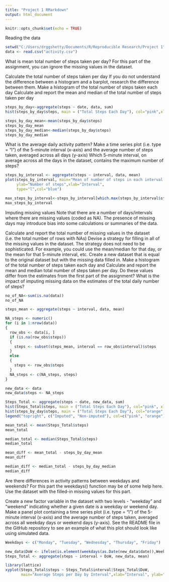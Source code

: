 ---
title: "Project 1 RMarkdown"
output: html_document
---

```{r setup, include=FALSE}
knitr::opts_chunk$set(echo = TRUE)
```

Reading the data

```{r}
setwd("C:/Users/drggshetty/Documents/R/Reproducible Research/Project 1")
data <- read.csv("activity.csv")
```

What is mean total number of steps taken per day?
For this part of the assignment, you can ignore the missing values in the dataset.

Calculate the total number of steps taken per day
If you do not understand the difference between a histogram and a barplot, research the difference between them. Make a histogram of the total number of steps taken each day
Calculate and report the mean and median of the total number of steps taken per day

```{r}
steps_by_day<-aggregate(steps ~ date, data, sum)
hist(steps_by_day$steps, main = ("Total Steps Each Day"), col="pink",xlab="Number of Steps")

steps_by_day_mean<-mean(steps_by_day$steps)
steps_by_day_mean
steps_by_day_median<-median(steps_by_day$steps)
steps_by_day_median
```

What is the average daily activity pattern?
Make a time series plot (i.e. \color{red}{\verb|type = "l"|}type = "l") of the 5-minute interval (x-axis) and the average number of steps taken, averaged across all days (y-axis)
Which 5-minute interval, on average across all the days in the dataset, contains the maximum number of steps?

```{r}
steps_by_interval <- aggregate(steps ~ interval, data, mean)
plot(steps_by_interval, main="Mean of number of steps in each interval in each day",
     ylab="Number of steps",xlab="Interval", 
     type="l",col="blue")

max_steps_by_interval<-steps_by_interval[which.max(steps_by_interval$steps),1]
max_steps_by_interval
```

Imputing missing values
Note that there are a number of days/intervals where there are missing values (coded as \color{red}{\verb|NA|}NA). The presence of missing days may introduce bias into some calculations or summaries of the data.

Calculate and report the total number of missing values in the dataset (i.e. the total number of rows with \color{red}{\verb|NA|}NAs)
Devise a strategy for filling in all of the missing values in the dataset. The strategy does not need to be sophisticated. For example, you could use the mean/median for that day, or the mean for that 5-minute interval, etc.
Create a new dataset that is equal to the original dataset but with the missing data filled in.
Make a histogram of the total number of steps taken each day and Calculate and report the mean and median total number of steps taken per day. Do these values differ from the estimates from the first part of the assignment? What is the impact of imputing missing data on the estimates of the total daily number of steps?

```{r}
no_of_NA<-sum(is.na(data))
no_of_NA

steps_mean <- aggregate(steps ~ interval, data, mean)

NA_steps <- numeric()
for (i in 1:nrow(data)) 
{
  row_obs <- data[i, ]
  if (is.na(row_obs$steps)) 
  {
    steps <- subset(steps_mean, interval == row_obs$interval)$steps
  } 
  else 
  {
    steps <- row_obs$steps
  }
  NA_steps <- c(NA_steps, steps)
}

new_data <- data
new_data$steps <- NA_steps

Steps_Total <- aggregate(steps ~ date, new_data, sum)
hist(Steps_Total$steps, main = ("Total Steps Each Day"), col="pink", xlab="Number of Steps")
hist(steps_by_day$steps, main = ("Total Steps Each Day"), col="orange", xlab="Number of Steps", add=T)
legend("topright", c("Imputed", "Non-imputed"), col=c("pink", "orange"),lwd=5)

mean_total <- mean(Steps_Total$steps)
mean_total

median_total <- median(Steps_Total$steps)
median_total

mean_diff <- mean_total - steps_by_day_mean
mean_diff

median_diff <- median_total - steps_by_day_median
median_diff
```

Are there differences in activity patterns between weekdays and weekends?
For this part the \color{red}{\verb|weekdays()|}weekdays() function may be of some help here. Use the dataset with the filled-in missing values for this part.

Create a new factor variable in the dataset with two levels - "weekday" and "weekend" indicating whether a given date is a weekday or weekend day.
Make a panel plot containing a time series plot (i.e. \color{red}{\verb|type = "l"|}type = "l") of the 5-minute interval (x-axis) and the average number of steps taken, averaged across all weekday days or weekend days (y-axis). See the README file in the GitHub repository to see an example of what this plot should look like using simulated data.

```{r}
Weekdays <- c("Monday", "Tuesday", "Wednesday", "Thursday", "Friday")

new_data$DoW <- ifelse(is.element(weekdays(as.Date(new_data$date)),Weekdays),"Weekday","Weekend")
Steps_Total <- aggregate(steps ~ interval + DoW, new_data, mean)

library(lattice)
xyplot(Steps_Total$steps ~ Steps_Total$interval|Steps_Total$DoW,
       main="Average Steps per Day by Interval",xlab="Interval", ylab="Steps",layout=c(1,2), type="l")
```
